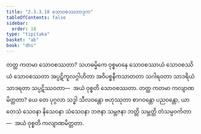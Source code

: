 ```yaml
---
title: "2.3.3.18 သောဝစဿတာဒုက"
tableOfContents: false
sidebar:
  order: 18
type: "tipitaka"
basket: "ab"
book: "dhs"
---
```



<DynamicBreadcrumb />

<Division number="1334" book="dhs" e="ch" v="29" p="258">

<Paragraph number="2039" book="dhs">
တတ္ထ ကတမာ သောဝစဿတာ? သဟဓမ္မိကေ ဝုစ္စမာနေ သောဝစဿာယံ သောဝစဿိယံ သောဝစဿတာ အပ္ပဋိကူလဂ္ဂါဟိတာ အဝိပစ္စနီကသာတတာ သဂါရဝတာ သာဒရိယံ သာဒရတာ သပ္ပဋိဿဝတာ—  အယံ ဝုစ္စတိ သောဝစဿတာ.
</Paragraph>

</Division>
<Division number="1335" book="dhs" e="ch" v="29" p="258">

<Paragraph number="2040" book="dhs">
တတ္ထ ကတမာ ကလျာဏမိတ္တတာ? ယေ တေ ပုဂ္ဂလာ သဒ္ဓါ သီလဝန္တော ဗဟုဿုတာ စာဂဝန္တော ပညဝန္တော, ယာ တေသံ သေဝနာ နိသေဝနာ သံသေဝနာ ဘဇနာ သမ္ဘဇနာ ဘတ္တိ သမ္ဘတ္တိ တံသမ္ပဝင်္ကတာ—  အယံ ဝုစ္စတိ ကလျာဏမိတ္တတာ.
</Paragraph>
</Division>